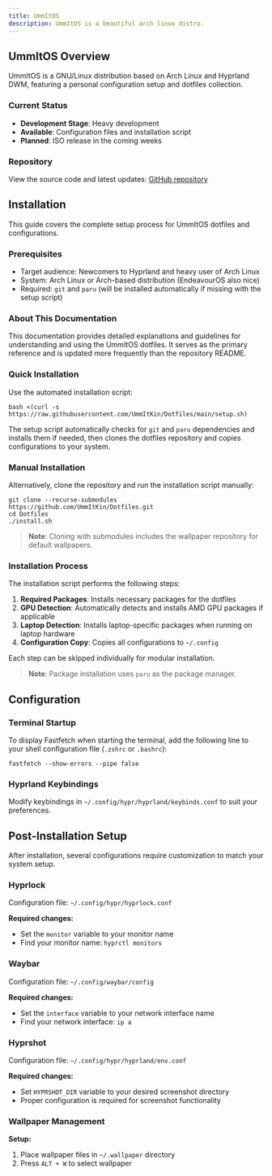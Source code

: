 ```yaml
---
title: UmmItOS
description: UmmItOS is a beautiful arch linux distro.
---
```


## UmmItOS Overview

UmmItOS is a GNU/Linux distribution based on Arch Linux and Hyprland DWM, featuring a personal configuration setup and dotfiles collection.

### Current Status

- **Development Stage**: Heavy development
- **Available**: Configuration files and installation script
- **Planned**: ISO release in the coming weeks

### Repository

View the source code and latest updates: [GitHub repository](https://github.com/UmmItKin/Dotfiles)

## Installation

This guide covers the complete setup process for UmmItOS dotfiles and configurations.

### Prerequisites

- Target audience: Newcomers to Hyprland and heavy user of Arch Linux
- System: Arch Linux or Arch-based distribution (EndeavourOS also nice)
- Required: `git` and `paru` (will be installed automatically if missing with the setup script)

### About This Documentation

This documentation provides detailed explanations and guidelines for understanding and using the UmmItOS dotfiles. It serves as the primary reference and is updated more frequently than the repository README.

### Quick Installation

Use the automated installation script:

```shell
bash <(curl -s https://raw.githubusercontent.com/UmmItKin/Dotfiles/main/setup.sh)
```

The setup script automatically checks for `git` and `paru` dependencies and installs them if needed, then clones the dotfiles repository and copies configurations to your system.

### Manual Installation

Alternatively, clone the repository and run the installation script manually:

```shell
git clone --recurse-submodules https://github.com/UmmItKin/Dotfiles.git
cd Dotfiles
./install.sh
```

> **Note**: Cloning with submodules includes the wallpaper repository for default wallpapers.

### Installation Process

The installation script performs the following steps:

1. **Required Packages**: Installs necessary packages for the dotfiles
2. **GPU Detection**: Automatically detects and installs AMD GPU packages if applicable  
3. **Laptop Detection**: Installs laptop-specific packages when running on laptop hardware
4. **Configuration Copy**: Copies all configurations to `~/.config`

Each step can be skipped individually for modular installation.

> **Note**: Package installation uses `paru` as the package manager.

## Configuration

### Terminal Startup

To display Fastfetch when starting the terminal, add the following line to your shell configuration file (`.zshrc` or `.bashrc`):

```shell
fastfetch --show-errors --pipe false
```

### Hyprland Keybindings

Modify keybindings in `~/.config/hypr/hyprland/keybinds.conf` to suit your preferences.

## Post-Installation Setup

After installation, several configurations require customization to match your system setup.

### Hyprlock

Configuration file: `~/.config/hypr/hyprlock.conf`

**Required changes:**
- Set the `monitor` variable to your monitor name
- Find your monitor name: `hyprctl monitors`

### Waybar

Configuration file: `~/.config/waybar/config`

**Required changes:**
- Set the `interface` variable to your network interface name
- Find your network interface: `ip a`

### Hyprshot

Configuration file: `~/.config/hypr/hyprland/env.conf`

**Required changes:**
- Set `HYPRSHOT_DIR` variable to your desired screenshot directory
- Proper configuration is required for screenshot functionality

### Wallpaper Management

**Setup:**
1. Place wallpaper files in `~/.wallpaper` directory
2. Press `ALT + W` to select wallpaper
